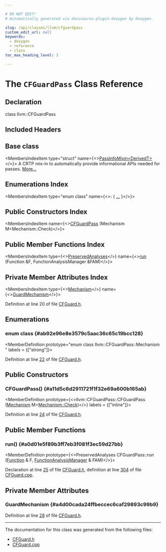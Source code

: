 ```yaml
---

# DO NOT EDIT!
# Automatically generated via docusaurus-plugin-doxygen by Doxygen.

slug: /api/classes/llvm/cfguardpass
custom_edit_url: null
keywords:
  - doxygen
  - reference
  - class
toc_max_heading_level: 3

---
```





# The `CFGuardPass` Class Reference

<DoxygenPage pluginConfig={pluginConfig}>



## Declaration

<CodeBlock>class llvm::CFGuardPass</CodeBlock>

## Included Headers

<IncludesList>
<IncludesListItem
  filePath="llvm/Transforms/CFGuard.h"
  permalink="/docs/api/files/include/include/llvm/include/llvm/transforms/cfguard-h"
  isLocal="true" />
</IncludesList>

## Base class

<MembersIndex>

<MembersIndexItem
  type="struct"
  name={<><a href="/docs/api/structs/llvm/passinfomixin">PassInfoMixin&lt;DerivedT&gt;</a></>}>
A CRTP mix-in to automatically provide informational APIs needed for passes. <a href="/docs/api/structs/llvm/passinfomixin/#details">More...</a>
</MembersIndexItem>

</MembersIndex>

## Enumerations Index

<MembersIndex>

<MembersIndexItem
  type="enum class"
  name={<>:  &#123; <a href="#ab92e96e8e3579c5aac36c65c19bcc128">...</a> &#125;</>}>
</MembersIndexItem>

</MembersIndex>

## Public Constructors Index

<MembersIndex>

<MembersIndexItem
  name={<><a href="#a11d5c6d2911721f1f32e69a600b165ab">CFGuardPass</a> (Mechanism M=Mechanism::Check)</>}>
</MembersIndexItem>

</MembersIndex>

## Public Member Functions Index

<MembersIndex>

<MembersIndexItem
  type={<><a href="/docs/api/classes/llvm/preservedanalyses">PreservedAnalyses</a></>}
  name={<><a href="#a0d01e5f89b3ff7eb3f081f3ec59d27bb">run</a> (Function &amp;F, FunctionAnalysisManager &amp;FAM)</>}>
</MembersIndexItem>

</MembersIndex>

## Private Member Attributes Index

<MembersIndex>

<MembersIndexItem
  type={<><a href="#ab92e96e8e3579c5aac36c65c19bcc128">Mechanism</a></>}
  name={<><a href="#a4d00cada24ffbeccec6caf29893c99b9">GuardMechanism</a></>}>
</MembersIndexItem>

</MembersIndex>


Definition at line 20 of file <a href="/docs/api/files/include/include/llvm/include/llvm/transforms/cfguard-h">CFGuard.h</a>.

<SectionDefinition>

## Enumerations

### enum class  {#ab92e96e8e3579c5aac36c65c19bcc128}

<MemberDefinition
  prototype="enum class llvm::CFGuardPass::Mechanism "
 labels = {["strong"]}>

<EnumerationList title="Enumeration values">

<Link id="ab92e96e8e3579c5aac36c65c19bcc128a060bf2d587991d8f090a1309b285291c" />
<EnumerationListItem name="Check">

</EnumerationListItem>

<Link id="ab92e96e8e3579c5aac36c65c19bcc128a5a628d4cc7426c31799aa35e0fbcf45e" />
<EnumerationListItem name="Dispatch">

</EnumerationListItem>

</EnumerationList>

Definition at line <a href="/docs/api/files/include/include/llvm/include/llvm/transforms/cfguard-h/#l00022">22</a> of file <a href="/docs/api/files/include/include/llvm/include/llvm/transforms/cfguard-h">CFGuard.h</a>.
</MemberDefinition>

</SectionDefinition>

<SectionDefinition>

## Public Constructors

### CFGuardPass() {#a11d5c6d2911721f1f32e69a600b165ab}

<MemberDefinition
  prototype={<>llvm::CFGuardPass::CFGuardPass (<a href="#ab92e96e8e3579c5aac36c65c19bcc128">Mechanism</a> M=<a href="#ab92e96e8e3579c5aac36c65c19bcc128a060bf2d587991d8f090a1309b285291c">Mechanism::Check</a>)</>}
  labels = {["inline"]}>

Definition at line <a href="/docs/api/files/include/include/llvm/include/llvm/transforms/cfguard-h/#l00024">24</a> of file <a href="/docs/api/files/include/include/llvm/include/llvm/transforms/cfguard-h">CFGuard.h</a>.
</MemberDefinition>

</SectionDefinition>

<SectionDefinition>

## Public Member Functions

### run() {#a0d01e5f89b3ff7eb3f081f3ec59d27bb}

<MemberDefinition
  prototype={<>PreservedAnalyses CFGuardPass::run (<a href="/docs/api/classes/llvm/function">Function</a> &amp; F, <a href="/docs/api/namespaces/llvm/#adce09a5a0de0e3177eb00e932734af2f">FunctionAnalysisManager</a> &amp; FAM)</>}>

Declaration at line <a href="/docs/api/files/include/include/llvm/include/llvm/transforms/cfguard-h/#l00025">25</a> of file <a href="/docs/api/files/include/include/llvm/include/llvm/transforms/cfguard-h">CFGuard.h</a>, definition at line <a href="/docs/api/files/lib/lib/transforms/lib/transforms/cfguard/cfguard-cpp/#l00304">304</a> of file <a href="/docs/api/files/lib/lib/transforms/lib/transforms/cfguard/cfguard-cpp">CFGuard.cpp</a>.
</MemberDefinition>

</SectionDefinition>

<SectionDefinition>

## Private Member Attributes

### GuardMechanism {#a4d00cada24ffbeccec6caf29893c99b9}

<MemberDefinition
  prototype="Mechanism llvm::CFGuardPass::GuardMechanism">

Definition at line <a href="/docs/api/files/include/include/llvm/include/llvm/transforms/cfguard-h/#l00028">28</a> of file <a href="/docs/api/files/include/include/llvm/include/llvm/transforms/cfguard-h">CFGuard.h</a>.
</MemberDefinition>

</SectionDefinition>

<hr/>

The documentation for this class was generated from the following files:

<ul>
<li><a href="/docs/api/files/include/include/llvm/include/llvm/transforms/cfguard-h">CFGuard.h</a></li>
<li><a href="/docs/api/files/lib/lib/transforms/lib/transforms/cfguard/cfguard-cpp">CFGuard.cpp</a></li>
</ul>

</DoxygenPage>
